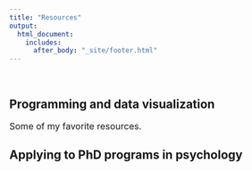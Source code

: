 ```yaml
---
title: "Resources"
output:
  html_document:
    includes:
      after_body: "_site/footer.html"
---
```


<br>

## Programming and data visualization

<font size="3.5">
Some of my favorite resources.
</font>

## Applying to PhD programs in psychology
